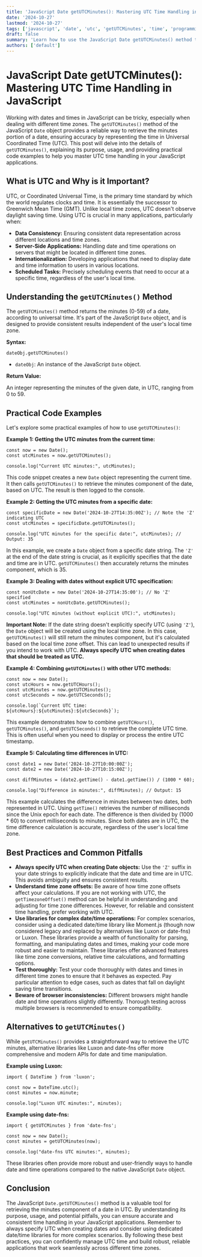 ```yaml
---
title: 'JavaScript Date getUTCMinutes(): Mastering UTC Time Handling in JavaScript'
date: '2024-10-27'
lastmod: '2024-10-27'
tags: ['javascript', 'date', 'utc', 'getUTCMinutes', 'time', 'programming', 'web development']
draft: false
summary: 'Learn how to use the JavaScript Date getUTCMinutes() method to accurately retrieve the minutes component of a Date object, represented in Universal Coordinated Time (UTC). Includes code examples and best practices for handling UTC time in your JavaScript applications.'
authors: ['default']
---
```


# JavaScript Date getUTCMinutes(): Mastering UTC Time Handling in JavaScript

Working with dates and times in JavaScript can be tricky, especially when dealing with different time zones. The `getUTCMinutes()` method of the JavaScript `Date` object provides a reliable way to retrieve the minutes portion of a date, ensuring accuracy by representing the time in Universal Coordinated Time (UTC). This post will delve into the details of `getUTCMinutes()`, explaining its purpose, usage, and providing practical code examples to help you master UTC time handling in your JavaScript applications.

## What is UTC and Why is it Important?

UTC, or Coordinated Universal Time, is the primary time standard by which the world regulates clocks and time. It is essentially the successor to Greenwich Mean Time (GMT). Unlike local time zones, UTC doesn't observe daylight saving time. Using UTC is crucial in many applications, particularly when:

- **Data Consistency:** Ensuring consistent data representation across different locations and time zones.
- **Server-Side Applications:** Handling date and time operations on servers that might be located in different time zones.
- **Internationalization:** Developing applications that need to display date and time information to users in various locations.
- **Scheduled Tasks:** Precisely scheduling events that need to occur at a specific time, regardless of the user's local time.

## Understanding the `getUTCMinutes()` Method

The `getUTCMinutes()` method returns the minutes (0-59) of a date, according to universal time. It's part of the JavaScript `Date` object, and is designed to provide consistent results independent of the user's local time zone.

**Syntax:**

```plaintext
dateObj.getUTCMinutes()
```

- `dateObj`: An instance of the JavaScript `Date` object.

**Return Value:**

An integer representing the minutes of the given date, in UTC, ranging from 0 to 59.

## Practical Code Examples

Let's explore some practical examples of how to use `getUTCMinutes()`:

**Example 1: Getting the UTC minutes from the current time:**

```plaintext
const now = new Date();
const utcMinutes = now.getUTCMinutes();

console.log("Current UTC minutes:", utcMinutes);
```

This code snippet creates a new `Date` object representing the current time. It then calls `getUTCMinutes()` to retrieve the minutes component of the date, based on UTC. The result is then logged to the console.

**Example 2: Getting the UTC minutes from a specific date:**

```plaintext
const specificDate = new Date('2024-10-27T14:35:00Z'); // Note the 'Z' indicating UTC
const utcMinutes = specificDate.getUTCMinutes();

console.log("UTC minutes for the specific date:", utcMinutes); // Output: 35
```

In this example, we create a `Date` object from a specific date string. The `'Z'` at the end of the date string is crucial, as it explicitly specifies that the date and time are in UTC. `getUTCMinutes()` then accurately returns the minutes component, which is 35.

**Example 3: Dealing with dates without explicit UTC specification:**

```plaintext
const nonUtcDate = new Date('2024-10-27T14:35:00'); // No 'Z' specified
const utcMinutes = nonUtcDate.getUTCMinutes();

console.log("UTC minutes (without explicit UTC):", utcMinutes);
```

**Important Note:** If the date string doesn't explicitly specify UTC (using `'Z'`), the `Date` object will be created using the local time zone. In this case, `getUTCMinutes()` will still return the minutes component, but it's calculated based on the local time zone offset. This can lead to unexpected results if you intend to work with UTC. **Always specify UTC when creating dates that should be treated as UTC.**

**Example 4: Combining `getUTCMinutes()` with other UTC methods:**

```plaintext
const now = new Date();
const utcHours = now.getUTCHours();
const utcMinutes = now.getUTCMinutes();
const utcSeconds = now.getUTCSeconds();

console.log(`Current UTC time: ${utcHours}:${utcMinutes}:${utcSeconds}`);
```

This example demonstrates how to combine `getUTCHours()`, `getUTCMinutes()`, and `getUTCSeconds()` to retrieve the complete UTC time. This is often useful when you need to display or process the entire UTC timestamp.

**Example 5: Calculating time differences in UTC:**

```plaintext
const date1 = new Date('2024-10-27T10:00:00Z');
const date2 = new Date('2024-10-27T10:15:00Z');

const diffMinutes = (date2.getTime() - date1.getTime()) / (1000 * 60);

console.log("Difference in minutes:", diffMinutes); // Output: 15
```

This example calculates the difference in minutes between two dates, both represented in UTC. Using `getTime()` retrieves the number of milliseconds since the Unix epoch for each date. The difference is then divided by (1000 \* 60) to convert milliseconds to minutes. Since both dates are in UTC, the time difference calculation is accurate, regardless of the user's local time zone.

## Best Practices and Common Pitfalls

- **Always specify UTC when creating Date objects:** Use the `'Z'` suffix in your date strings to explicitly indicate that the date and time are in UTC. This avoids ambiguity and ensures consistent results.
- **Understand time zone offsets:** Be aware of how time zone offsets affect your calculations. If you are not working with UTC, the `getTimezoneOffset()` method can be helpful in understanding and adjusting for time zone differences. However, for reliable and consistent time handling, prefer working with UTC.
- **Use libraries for complex date/time operations:** For complex scenarios, consider using a dedicated date/time library like Moment.js (though now considered legacy and replaced by alternatives like Luxon or date-fns) or Luxon. These libraries provide a wealth of functionality for parsing, formatting, and manipulating dates and times, making your code more robust and easier to maintain. These libraries offer advanced features like time zone conversions, relative time calculations, and formatting options.
- **Test thoroughly:** Test your code thoroughly with dates and times in different time zones to ensure that it behaves as expected. Pay particular attention to edge cases, such as dates that fall on daylight saving time transitions.
- **Beware of browser inconsistencies:** Different browsers might handle date and time operations slightly differently. Thorough testing across multiple browsers is recommended to ensure compatibility.

## Alternatives to `getUTCMinutes()`

While `getUTCMinutes()` provides a straightforward way to retrieve the UTC minutes, alternative libraries like Luxon and date-fns offer more comprehensive and modern APIs for date and time manipulation.

**Example using Luxon:**

```plaintext
import { DateTime } from 'luxon';

const now = DateTime.utc();
const minutes = now.minute;

console.log("Luxon UTC minutes:", minutes);
```

**Example using date-fns:**

```plaintext
import { getUTCMinutes } from 'date-fns';

const now = new Date();
const minutes = getUTCMinutes(now);

console.log("date-fns UTC minutes:", minutes);
```

These libraries often provide more robust and user-friendly ways to handle date and time operations compared to the native JavaScript `Date` object.

## Conclusion

The JavaScript `Date.getUTCMinutes()` method is a valuable tool for retrieving the minutes component of a date in UTC. By understanding its purpose, usage, and potential pitfalls, you can ensure accurate and consistent time handling in your JavaScript applications. Remember to always specify UTC when creating dates and consider using dedicated date/time libraries for more complex scenarios. By following these best practices, you can confidently manage UTC time and build robust, reliable applications that work seamlessly across different time zones.
